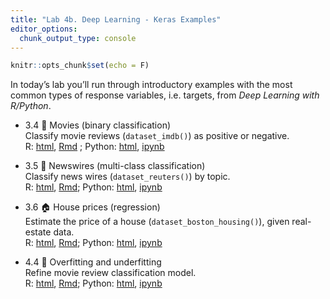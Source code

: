 ```yaml
---
title: "Lab 4b. Deep Learning - Keras Examples"
editor_options: 
  chunk_output_type: console
---
```


```r
knitr::opts_chunk$set(echo = F)
```

In today's lab you'll run through introductory examples with the most common types of response variables, i.e. targets, from *Deep Learning with R/Python*.

-   3.4 🍿 Movies (binary classification)\
    Classify movie reviews (`dataset_imdb()`) as positive or negative.\
    R: [html](./lab4b_3.4.movies.html), [Rmd](https://raw.githubusercontent.com/bbest/eds232-ml/main/lab4b_3.4.movies.Rmd) ; Python: [html](https://github.com/fchollet/deep-learning-with-python-notebooks/blob/8a30b90fed187aaddaaf1fc868ec8e0ac92bca40/3.5-classifying-movie-reviews.ipynb), [ipynb](https://raw.githubusercontent.com/fchollet/deep-learning-with-python-notebooks/8a30b90fed187aaddaaf1fc868ec8e0ac92bca40/3.5-classifying-movie-reviews.ipynb)

-   3.5 📰 Newswires (multi-class classification)\
    Classify news wires (`dataset_reuters()`) by topic.\
    R: [html](./lab4b_3.5.newswires.html), [Rmd](https://raw.githubusercontent.com/bbest/eds232-ml/main/lab4b_3.5.newswires.Rmd); Python: [html](https://github.com/fchollet/deep-learning-with-python-notebooks/blob/8a30b90fed187aaddaaf1fc868ec8e0ac92bca40/3.6-classifying-newswires.ipynb),  [ipynb](https://raw.githubusercontent.com/fchollet/deep-learning-with-python-notebooks/8a30b90fed187aaddaaf1fc868ec8e0ac92bca40/3.6-classifying-newswires.ipynb)

-   3.6 🏠 House prices (regression)\
    Estimate the price of a house (`dataset_boston_housing()`), given real-estate data.\
    R: [html](./lab4b_3.6.houseprices.html), [Rmd](https://raw.githubusercontent.com/bbest/eds232-ml/main/lab4b_3.6.houseprices.Rmd); Python: [html](https://github.com/fchollet/deep-learning-with-python-notebooks/blob/8a30b90fed187aaddaaf1fc868ec8e0ac92bca40/3.7-predicting-house-prices.ipynb),  [ipynb](https://raw.githubusercontent.com/fchollet/deep-learning-with-python-notebooks/8a30b90fed187aaddaaf1fc868ec8e0ac92bca40/3.7-predicting-house-prices.ipynb)

-   4.4 🍿 Overfitting and underfitting\
    Refine movie review classification model.\
    R: [html](./lab4b_4.4.overfitting.html), [Rmd](https://raw.githubusercontent.com/bbest/eds232-ml/main/lab4b_4.4.overfitting.Rmd); Python: [html](https://github.com/fchollet/deep-learning-with-python-notebooks/blob/8a30b90fed187aaddaaf1fc868ec8e0ac92bca40/4.4-overfitting-and-underfitting.ipynb), [ipynb](https://raw.githubusercontent.com/fchollet/deep-learning-with-python-notebooks/8a30b90fed187aaddaaf1fc868ec8e0ac92bca40/4.4-overfitting-and-underfitting.ipynb)
